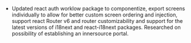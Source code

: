 -   Updated react auth worklow package to componentize, export screens individually to allow for better custom screen ordering and injection, support react Router v6 and router customizability and support for the latest versions of i18next and react-i18next packages. Researched on possibility of establishing an innersource portal.

 